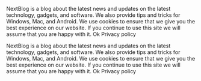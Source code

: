 NextBlog is a blog about the latest news and updates on the latest technology, gadgets, and software. We also provide tips and tricks for Windows, Mac, and Android.
We use cookies to ensure that we give you the best experience on our website. If you continue to use this site we will assume that you are happy with it.
Ok Privacy policy

NextBlog is a blog about the latest news and updates on the latest technology, gadgets, and software. We also provide tips and tricks for Windows, Mac, and Android.
We use cookies to ensure that we give you the best experience on our website. If you continue to use this site we will assume that you are happy with it.
Ok Privacy policy
